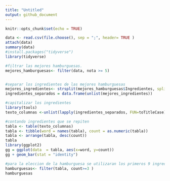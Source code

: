 ```yaml
---
title: "Untitled"
output: github_document
---
```


```r
knitr::opts_chunk$set(echo = TRUE)
```

```r

data <- read.csv(file.choose(), sep = ";", header= TRUE )
attach(data)
summary(data)
#install.packages("tidyverse")
library(tidyverse)

#filtrar las mejores hamburguesas.
mejores_hamburguesas<- filter(data, nota >= 5)


#separar los ingredientes de las mejores hamburguesas
mejores_ingredientes<- strsplit(mejores_hamburguesas$Ingredientes, split=",") 
ingredientes_separados = data.frame(unlist(mejores_ingredientes))

#capitalizar los ingredientes
library(tools)
texto_columnas <-unlist(lapply(ingredientes_separados, FUN=toTitleCase))

#contando ingredientes que se repiten
tabla <- table(texto_columnas)
tabla <- tibble(word = names(tabla), count = as.numeric(tabla))
tabla <- arrange(tabla, desc(count))
tabla
library(ggplot2)
gg = ggplot(data  = tabla, aes(x=word, y=count))
gg + geom_bar(stat = "identity")

#para la eleccion de la hamburguesa se utilizaran los primeros 9 ingredientes,pan de hamburguesa y hamburguesa
hamburguesas<- filter(tabla, count>=3 )
hamburguesas

```
